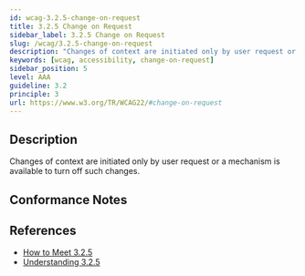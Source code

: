 ```yaml
---
id: wcag-3.2.5-change-on-request
title: 3.2.5 Change on Request
sidebar_label: 3.2.5 Change on Request
slug: /wcag/3.2.5-change-on-request
description: "Changes of context are initiated only by user request or a mechanism is available to turn off such changes."
keywords: [wcag, accessibility, change-on-request]
sidebar_position: 5
level: AAA
guideline: 3.2
principle: 3
url: https://www.w3.org/TR/WCAG22/#change-on-request
---
```


## Description

Changes of context are initiated only by user request or a mechanism is available to turn off such changes.

## Conformance Notes

<Project name="ads">
  <Support></Support>
</Project>

<Project name="scix">
  <Support></Support>
</Project>

## References

- [How to Meet 3.2.5](https://www.w3.org/WAI/WCAG22/quickref/#change-on-request)
- [Understanding 3.2.5](https://www.w3.org/WAI/WCAG22/Understanding/change-on-request.html)


